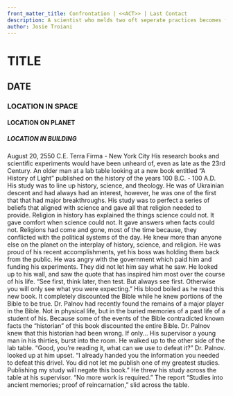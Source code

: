 ```yaml
---
front_matter_title: Confrontation | <<ACT>> | Last Contact
description: A scientist who melds two oft seperate practices becomes frustrated, being asked to complete a project he already completed.
author: Josie Troiani
---
```

# TITLE

## DATE

### LOCATION IN SPACE

#### LOCATION ON PLANET

##### LOCATION IN BUILDING

August 20, 2550 C.E.
Terra Firma - New York City
His research books and scientific experiments would have been unheard of, even as late as the 23rd Century. An older man at a lab table looking at a new book entitled “A History of Light” published on the history of the years 100 B.C. - 100 A.D. His study was to line up history, science, and theology. He was of Ukrainian descent and had always had an interest, however, he was one of the first that that had major breakthroughs. His study was to perfect a series of beliefs that aligned with science and gave all that religion needed to provide.
Religion in history has explained the things science could not. It gave comfort when science could not. It gave answers when facts could not. Religions had come and gone, most of the time because, they conflicted with the political systems of the day. He knew more than anyone else on the planet on the interplay of history, science, and religion.
He was proud of his recent accomplishments, yet his boss was holding them back from the public. He was angry with the government which paid him and funding his experiments. They did not let him say what he saw. He looked up to his wall, and saw the quote that has inspired him most over the course of his life. “See first, think later, then test. But always see first. Otherwise you will only see what you were expecting.”
His blood boiled as he read this new book. It completely discounted the Bible while he knew portions of the Bible to be true. Dr. Palnov had recently found the remains of a major player in the Bible. Not in physical life, but in the buried memories of a past life of a student of his. Because some of the events of the Bible contradicted known facts the “historian” of this book discounted the entire Bible. Dr. Palnov knew that this historian had been wrong. If only...
His supervisor a young man in his thirties, burst into the room. He walked up to the other side of the lab table. “Good, you’re reading it, what can we use to defeat it?” Dr. Palnov. looked up at him upset.
“I already handed you the information you needed to defeat this drivel. You did not let me publish one of my greatest studies. Publishing my study will negate this book.” He threw his study across the table at his supervisor. “No more work is required.”
The report “Studies into ancient memories; proof of reincarnation,” slid across the table.
